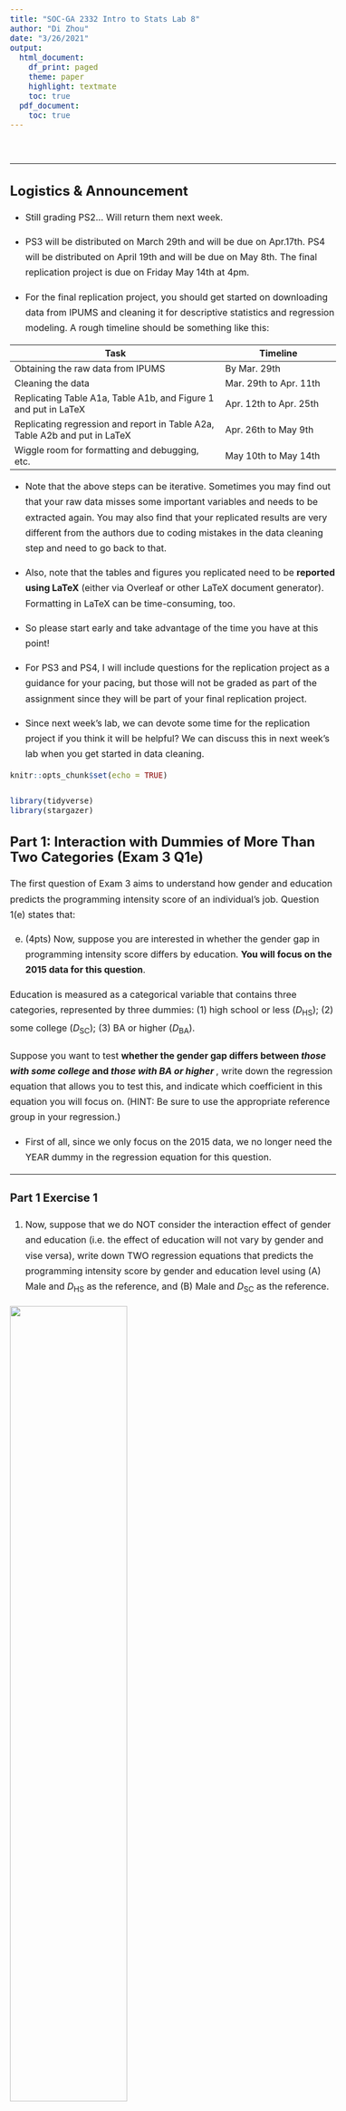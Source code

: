 ```yaml
---
title: "SOC-GA 2332 Intro to Stats Lab 8"
author: "Di Zhou"
date: "3/26/2021"
output:
  html_document:
    df_print: paged
    theme: paper
    highlight: textmate
    toc: true
  pdf_document: 
    toc: true
---
```



<style type="text/css">

body{ 

    font-size: 16px;
    line-height: 1.7em;
    <!-- text-align: justify; -->

}

blockquote {
    padding: 10px 20px;
    margin: 0 0 20px;
    font-size: 16px;
    border: solid 1px;
}

h1 { font-size: 32px; }

h2 { font-size: 24px; }

h3 { font-size: 20px; }

</style>

<br>

---

## Logistics & Announcement

* Still grading PS2... Will return them next week.  

* PS3 will be distributed on March 29th and will be due on Apr.17th. PS4 will be distributed on April 19th and will be due on May 8th. The final replication project is due on Friday May 14th at 4pm.  

* For the final replication project, you should get started on downloading data from IPUMS and cleaning it for descriptive statistics and regression modeling. A rough timeline should be something like this: 

|         Task                       |  Timeline          |
|------------------------------------|--------------------|
| Obtaining the raw data from IPUMS  | By Mar. 29th       |
| Cleaning the data                  | Mar. 29th to Apr. 11th   |
| Replicating Table A1a, Table A1b, and Figure 1 and put in LaTeX | Apr. 12th to Apr. 25th  |
| Replicating regression and report in Table A2a, Table A2b and put in LaTeX | Apr. 26th to May 9th |
| Wiggle room for formatting and debugging, etc. | May 10th to May 14th |
  
  * Note that the above steps can be iterative. Sometimes you may find out that your raw data misses some important variables and needs to be extracted again. You may also find that your replicated results are very different from the authors due to coding mistakes in the data cleaning step and need to go back to that.  
  
  * Also, note that the tables and figures you replicated need to be **reported using LaTeX** (either via Overleaf or other LaTeX document generator). Formatting in LaTeX can be time-consuming, too.  
  
  * So please start early and take advantage of the time you have at this point!
  
  * For PS3 and PS4, I will include questions for the replication project as a guidance for your pacing, but those will not be graded as part of the assignment since they will be part of your final replication project.

  * Since next week's lab, we can devote some time for the replication project if you think it will be helpful? We can discuss this in next week's lab when you get started in data cleaning.

```r
knitr::opts_chunk$set(echo = TRUE)

library(tidyverse)
library(stargazer)

```

## Part 1: Interaction with Dummies of More Than Two Categories (Exam 3 Q1e)

The first question of Exam 3 aims to understand how gender and education predicts the programming intensity score of an individual's job. Question 1(e) states that:  

  (e) (4pts) Now, suppose you are interested in whether the gender gap in programming intensity score differs by education. **You will focus on the 2015 data for this question**.  

  Education is measured as a categorical variable that contains three categories, represented by three dummies: (1) high school or less ($D_\text{HS}$); (2) some college ($D_\text{SC}$); (3) BA or higher ($D_\text{BA}$).  

  Suppose you want to test **whether the gender gap differs between *those with some college* and *those with BA or higher* **, write down the regression equation that allows you to test this, and indicate which coefficient in this equation you will focus on. (HINT: Be sure to use the appropriate reference group in your regression.)  
  
  * First of all, since we only focus on the 2015 data, we no longer need the YEAR dummy in the regression equation for this question.   
  
---
  
### Part 1 Exercise 1

  1. Now, suppose that we do NOT consider the interaction effect of gender and education (i.e. the effect of education will not vary by gender and vise versa), write down TWO regression equations that predicts the programming intensity score by gender and education level using (A) Male and $D_\text{HS}$ as the reference, and (B) Male and $D_\text{SC}$ as the reference.
  
  ![](graph/exam3_dummy_blank.png){width=60%}
    
  2. For equation (A), write down the gender gap for individuals with (i) high school, (ii) some college, and (iii) BA or higher education.
  
  3. For equation (B), write down the gender gap for individuals with (i) high school, (ii) some college, and (iii) BA or higher education.
  
  4. What is the difference in predicted gender gap for people with Some College vs. people with BA or Higher education? 
  
---


  * Suppose we now allow the effect of education to vary by gender, that is, we allow interaction between gender and education level in the regression equation, we need to make sure that **the interaction terms include all the possible interactions between the two dummy variables while excluding the reference categories**, as shown the in the graph below. 
  
  
  ![](graph/exam3_dummy_fill.png){width=60%}
  
  
---

### Part 1 Exercise 2  

  1. **Allowing the interaction between gender and education level**, write down TWO regression equations that predicts the programming intensity score by gender and education level using (A) Male and $D_\text{HS}$ as the reference, and (B) Male and $D_\text{SC}$ as the reference.
  
  2. For equation (A), write down the gender gap for individuals with (i) high school, (ii) some college, and (iii) BA or higher education.
  
  3. For equation (B), write down the gender gap for individuals with (i) high school, (ii) some college, and (iii) BA or higher education.
  
  4. Looking at your results for Q2 and Q3, which equation set up can help you answer 1e in exam 3? Why? What is your take away for choosing the reference group for interactions with dummy variables? 
  
---

## Part 2: Causality: The Naive Estimation of the Average Treatment Effect and Selection Bias


### The Fundamental Problem of Causal Inference

  "Causal effects are defined by contrasts within rows, which refer to groups of individuals observed in the treatment state or in the control state. However, only the diagonal of the table is observable, thereby rendering impossible the direct calculation of individual-level causal effects merely by means of observation and then subtraction." (Morgan and Winship:45-6) 

Group                     |     $Y^T$            |   $Y^C$
--------------------------|----------------------|----------------------
Treatment Group ($D = 1$) | Observable as $Y$   |   Counterfactual 
Treatment Group ($D = 0$) | Counterfactual       |   Observable as $Y$


### Naive Estimation of the Average Treatment Effect

At the population level, the **average treatment effect (ATE)** is defined as:

$$E[\Delta] = E[Y^T - Y^C] = E[Y^T] - E[Y^C]$$

Since we do not observe the population level $Y^T$ or $Y^C$, the naive approach to estimate the population level ATE uses the following equation:

$$\hat E[\Delta]_\text{NAIVE} = E[Y^T|D = 1] - E[Y^C|D = 0]$$
  
  which calculates the difference in the expected value of $Y$ in the observed treated group ($E[Y^T|D = 1]$) and the expected value of $Y$ in the observed control group ($E[Y^C|D = 0]$).  
  
  This will hold **if assignment to treatment is purely random**.  

### Selection Bias
  
  However, if there are selection bias that lead to certain kinds of unit to go into the treatment or control group, the naive estimator will be biased.  
  
  This is due to the fact that this additional factor is related to both assignment to treatment and the potential outcome.  
  
  For example, if family income both affects the likelihood of a child going to a high quality school AND one's likelihood to be unemployed in adulthood, using the naive estimation of ATE will lead us to **overstate** the effect of school quality in reducing unemployment because those in the treated group will have a lower potential outcome (unemployment risk) then the control group *even if they are not treated*.

As covered in the lecture, we can decompose the naive estimator to:

<<<<<<< HEAD
$$\hat E[\Delta]_\text{NAIVE} = E[Y^T|D=1] - E[Y^C|D=1] + E[Y^C|D=1] - E[Y^T|D=0]$$
where $E[Y^T|D=1] - E[Y^C|D=1]$ is the **treatment effect on the treated** and $E[Y^C|D=1] - E[Y^C|D=0]$ is the **selectio bias** (you can think of as the effect of the treatment on the observed control group -units failed to be selected to receive the treatment).
=======
$$\hat E[\Delta]_\text{NAIVE} = E[Y^T|D=1] - E[Y^C|D=1] + E[Y^C|D=1] - E[Y^C|D=0]$$
where $E[Y^T|D=1] - E[Y^C|D=1]$ is the **treatment effect on the treated** and $E[Y^C|D=1] - E[Y^C|D=0]$ is the **selectio bias** (you can think of as the baseline difference of $Y$ if both the treatment and the control group are not treated).
>>>>>>> upstream/main

Although in the real world, we cannot observe the counterfactuals, we can simulate data that suffers from the selection bias problem and calculate the counterfactual $E(Y)$ for both $E[Y^T|D=0]$ and $E[Y^C|D=1]$, and thus obtain the native estimator, the treatment effect on the treated, and the selection bias.  

>*Additional note on the notation* (See Morgan and Winship:54-8)  
1. The notations $D = 1$ and $D = 0$ tell us whether we are looking at the (actual) treatment or the control group. Whereas the notations $Y^T$ and $Y^C$ are the realized values of $Y$ if one gets treated ($Y^T$) or one does not get treated ($Y^C$).  
2. Therefore, in the decomposed naive estimator of the ATE, the **treatment effect on the treated** (ATT) part means: The difference in the expected $Y$ between (i) if people in the current treatment group ($D = 1$) get treated ($E[Y^T|D=1]$), which is observed, and (ii) if people in the current treatment group ($D = 1$) did not get treatment ($E[Y^C|D=1]$), which is the counterfactual.  
3. Whereas the **selectio bias** part means: The difference in the expected $Y$ between (i) if the current control group ($D = 0$) did not get the treatment ($E[Y^C|D=0]$), which is observed, and (ii) if the current treatment group ($D = 1$) also did not get the treatment ($E[Y^C|D=1]$), which is counterfactual. That is, **the baseline difference of $Y$ if both the treatment and the control group were not treated.**  
4. There is also a definition of the **treatment effect on the control** (ATC), which can be expressed as $E[Y^T|D=0] - E[Y^C|D=0]$. This means: The difference in the expected $Y$ between (i) if people in the current control group ($D = 0$) get treated ($E[Y^T|D=0]$), which is the counterfactual, and (ii) if people in the current control group ($D = 0$) did not get treated ($E[Y^C|D=0]$), which is observed. 

Following the example given in Q2 in Exam 3, let us simulate a data that has family income as a confounder for the relationship between school quality and adulthood unemployment.  


```r

# --------- Simulate First IV: Family income ---------
# Simulate a distribution of family income (in 1,000 dollar)
# random beta distribution for skewed distribution
set.seed(5678)
family_income <- 20*rbeta(1000, 2, 10) 

# Check distribution
hist(family_income) 


# --------- Simulate Second IV: School Quality Dummy ---------
# Simulate a dummy variable for high vs. low shool quality

# The probability of going to a high quality school (Dummy = 1) 
# is a linear increasing function of familty income
prob_of_high_q_sch <- (2 + scale(family_income))/7

# # Check the relationship btw family income and prob of high q sch
# tibble(prob_of_high_q_sch = prob_of_high_q_sch,
#        family_income = family_income) %>%
#   ggplot() +
#   geom_point(aes(family_income, prob_of_high_q_sch))

# Simulate the dummy variable for school quality (high = 1, low = 0)
set.seed(5678)
school_quality_dummy <- rbinom(1000, 1, prob_of_high_q_sch)


# --------- Simulate DV: Adult Unemployment ---------
set.seed(5678)
# An unemployment risk index
unemp <- 17 - 0.3*school_quality_dummy - 0.5*family_income + rnorm(1000, 0, 2)
# Check distribution
hist(unemp)


# --------- Create a Df of Simulated Data ---------
unemploy_df <- tibble(
  fam_inc = family_income,
  sch_high_q = school_quality_dummy,
  unemp = unemp
)

head(unemploy_df, 5)

```


  To obtain the counterfactual $E[Y^T|D=0]$ and $E[Y^C|D=1]$, we need to generate the individual level $y_i^T|D=0$ and $y_i^C|D=1$.  
  
  First, we can generate a counterfactual treatment state variable `sch_counterf` that equals to the opposite of the original school quality dummy `sch_high_q`.  
  
  Second, we can calculate a counterfactual unemployment index value using the same prediction equation as we simulate the DV earlier, just replace the original treatment dummy `sch_high_q` with the counterfactual treatment dummy `sch_counterf`. In other words, we generate the counterfactual DV for each individual by holding their family income as the same as before, but altering the quality of school dummy. 

```r
# --------- Add counterfactual variables---------
unemploy_df <- unemploy_df %>%
  mutate(sch_high_q_counterf = ifelse(sch_high_q == 1, 0, 1),
         unemp_counterf = 17 - 0.3*sch_high_q_counterf - 0.5*family_income + rnorm(1000, 0, 2))

head(unemploy_df, 5)

```
  
  We can check how the original and the counterfactual data is distributed...
  
  First, like the job candidate, suppose we don't have information about family income, our observation of school quality and unemployment score can be illustrated by a box plot.

```r

unemploy_df %>% 
  mutate(school_quality = ifelse(sch_high_q == 1, "High", "Low")) %>%
  ggplot(aes(school_quality, unemp, color = school_quality)) + 
  geom_boxplot() +
  labs(title = "Adulthood Unemployment Index by School Quality Dummy ",
       subtitle = "(The job candidate's argument)", 
       y = "Adulthood Unemployment Index")

# We can also do a two-sample t-test for mean difference
# t.test(unemp ~ sch_high_q, unemploy_df)

```
  
  But if we could observe family income...
  
```r

unemploy_df %>% 
  mutate(school_quality = ifelse(sch_high_q == 1, "High", "Low")) %>%
  ggplot(aes(fam_inc, unemp, color = school_quality)) + 
  geom_point(shape = 1) +
  geom_smooth(method = "lm") +
  labs(title = "Scatterplot of Family Income and Adulthood Unemployment, by School Quality Dummy",
       subtitle = "(If famility income as a confounder can be observed)",
       x = "Monthly Family Income (in $1,000) ", 
       y = "Adulthood Unemployment Score")

```
  
  We can see from the scatterplot that low quality school is more common among lower income families and vise versa.  
  
  
---

### Part 2 Exercise

1. Simulate the data using the code above (make sure to run all the code with the same set.seed() function used in the original code). Run two regression models, one with only school quality as the IV, and the other with both school quality and family income as IVs. Display your result using `stargazer()`. How does the coefficient of school quality change? 

```r

# Your code here
m1 <- lm(unemp ~ sch_high_q, unemploy_df)
m2 <- lm(unemp ~ sch_high_q + fam_inc, unemploy_df)

stargazer(m1,m2, type = "text")

```

2. According to the definition and equations we learned and using the simulate data, calculate (i) the Naive Estimator of ATE, (ii) treatment effect on the treated, and (iii) selection bias. How does these values compare? Interpret your results in a few words.

```r

# First, you can sort out the Ys based on treated or not & counterfactual or not
observed_treated <- unemploy_df %>% filter(sch_high_q == 1)
observed_control <- unemploy_df %>% filter(sch_high_q == 0)
counterfactual_treated <- unemploy_df %>% filter(sch_high_q_counterf == 0)
counterfactual_control <- unemploy_df %>% filter(sch_high_q_counterf == 1)
# Note that counterfactual_treated is the same as observed_control, 
# same for the other pair

# Naive Estimator of the Average Treatment Effect
mean(observed_treated$unemp) - mean(observed_control$unemp)

# Treatment effect on the treated
mean(observed_treated$unemp) - mean(counterfactual_control$unemp_counterf)

# Selection bias
mean(counterfactual_control$unemp_counterf) - mean(observed_control$unemp)
```

---

## Part 3: Replication Project: Submit Data Extract and Prepare for Replication  

In PS2, you have all worked out a list of IPUMS samples and variables to download for the article. There are some common mistakes that need to be addressed before you download the data.  

### Variables 

* As most of you pointed out, the authors only focus on black and white respondents, excluding all other races as well as Hispanics. However, the RACE variable does not contain information about **hispannic origin**. Therefore, make sure to include the HISPAN variable in your data extract. 
* As a control variable, the authors use one's **nativity status**. However, the NATIVITY variable is not available across all the samples we need to use. Use BPL instead. 

* For another control variable, **weekly working hours**, you will need both UHRSWORK and HRSWORK2 because UHRSWORK is not available for 1970. 

* A worker's **sector (public vs. private)** is also a control variable that some of you missed. You can use either CLASSWKR or IND, although IND has different coding schemes every year thus I recommend CLASSWKR (see its detailed coding).

* The authors explicitly said they used OCC1990, so if you used a different variable for occupation, make sure to correct it. In addition, please download the `occ_crosswalk.csv` file from NYU Classes (Resources > Replication Project). You will use this file to convert OCC1990 to the two-digit classification used by the authors.

* In order to calculate the DV, the authors described their data cleaning procedure as:

>"We measure earnings, the dependent variable, by **pretax wages and salary income** earned in the year prior to the survey divided by **the number of weeks that a person worked** in the year prior to the survey, **adjusted for inflation** and **converted to log**. We restrict estimation of the earnings equation to the **economically active** black and white population **age 25 to 59**, after **eliminating the top and bottom earning percentiles** from the analysis." (1046)

* All of you have selected the WAGE variable. But for "the number of weeks that a person worked in the year prior to the survey," make sure you select WKSWORK2 since WKSWORK1 is missing for some survey years.  

* To adjust your WAGE for **inflation**, read and use the information provided on [this page](https://cps.ipums.org/cps/cpi99.shtml). 

* To identify which respondents are **economically active**, you can use either LABFORCE or EMPSTAT.  

### Samples

Your data extraction should include 2010 ACS, 2000 5%, 1990 1%, 1980 5%, and for 1970, you may choose between met1, met2, sta1 and sta2 since the authors were unclear about which 1970 sample they used. But make sure that the variables you selected are available across your samples.  

---

### Part 3 Exercise

1. Based on above discussions, update your IPUMS Data Cart and submit a screenshot of your Data Cart to Slack. Then, submit a data extract request (make sure to jot down a note in "describe your extract" for your future reference).  

2. Sign in to your Github account, create a Repo called "final_rep" (or other names you like), sync this repo to your local replication project folder. 

3. After your data is ready, save it to your local replication project folder and **create a `.Rproj` file in this folder** before you start coding. Make sure to **sync your coding files to Github** once in a while to track your coding history. Note that you cannot sync your raw data since it is too large, but you should sync the rest of your files. 

---

